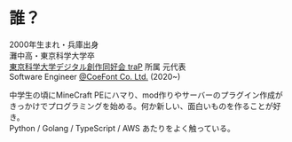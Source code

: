 ---
---

# 誰？

2000年生まれ・兵庫出身  
灘中高・東京科学大学卒  
[東京科学大学デジタル創作同好会 traP](https://trap.jp) 所属 元代表  
Software Engineer [@CoeFont Co. Ltd.](https://coefont.com) (2020~)

中学生の頃にMineCraft PEにハマり、mod作りやサーバーのプラグイン作成がきっかけでプログラミングを始める。何か新しい、面白いものを作ることが好き。  
Python / Golang / TypeScript / AWS あたりをよく触っている。
